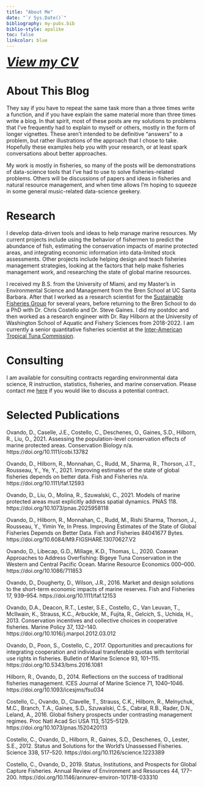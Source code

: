 ```yaml
---
title: "About Me"
date: "`r Sys.Date()`"
bibliography: my-pubs.bib
biblio-style: apalike
toc: false
linkcolor: blue
---
```


 <font size="6"> [***View my CV***](https://raw.githubusercontent.com/DanOvando/weird-fishes/master/static/about/ovando_cv_jan_2022.pdf) </font> 



# About This Blog

They say if you have to repeat the same task more than a three times write a function, and if you have explain the same material more than three times write a blog. In that spirit, most of these posts are my solutions to problems that I've frequently had to explain to myself or others, mostly in the form of longer vignettes. These aren't intended to be definitive "answers" to a problem, but rather illustrations of the approach that I chose to take. Hopefully these examples help you with your research, or at least spark conversations about better approaches. 


My work is mostly in fisheries, so many of the posts will be demonstrations of data-science tools that I've had to use to solve fisheries-related problems. Others will be discussions of papers and ideas in fisheries and natural resource management, and when time allows I'm hoping to squeeze in some general music-related data-science geekery. 


# Research

I develop data-driven tools and ideas to help manage marine resources. My current projects include using the behavior of fishermen to predict the abundance of fish, estimating the conservation impacts of marine protected areas, and integrating economic information into data-limited stock assessments. Other projects include helping design and teach fisheries management strategies, looking at the factors that help make fisheries management work, and researching the state of global marine resources.  

I received my B.S. from the University of Miami, and my Master's in Environmental Science and Management from the Bren School at UC Santa Barbara. After that I worked as a research scientist for the [Sustainable Fisheries Group](http://sfg.msi.ucsb.edu/) for several years, before returning to the Bren School to do a PhD with Dr. Chris Costello and Dr. Steve Gaines. I did my postdoc and then worked as a research engineer with Dr. Ray Hilborn at the University of Washington School of Aquatic and Fishery Sciences from 2018-2022. I am currently a senior quantitative fisheries scientist at the [Inter-American Tropical Tuna Commission](https://iattc.org/).


# Consulting

I am available for consulting contracts regarding environmental data science, R instruction, statistics, fisheries, and marine conservation. Please contact me [here](https://www.weirdfishes.blog/contact/) if you would like to discuss a potential contract. 

# Selected Publications

Ovando, D., Caselle, J.E., Costello, C., Deschenes, O., Gaines, S.D., Hilborn, R., Liu, O., 2021. Assessing the population-level conservation effects of marine protected areas. Conservation Biology n/a. https://doi.org/10.1111/cobi.13782

Ovando, D., Hilborn, R., Monnahan, C., Rudd, M., Sharma, R., Thorson, J.T., Rousseau, Y., Ye, Y., 2021. Improving estimates of the state of global fisheries depends on better data. Fish and Fisheries n/a. https://doi.org/10.1111/faf.12593


Ovando, D., Liu, O., Molina, R., Szuwalski, C., 2021. Models of marine protected areas must explicitly address spatial dynamics. PNAS 118. https://doi.org/10.1073/pnas.2025958118

Ovando, D., Hilborn, R., Monnahan, C., Rudd, M., Rishi Sharma, Thorson, J., Rousseau, Y., Yimin Ye, In Press. Improving Estimates of the State of Global Fisheries Depends on Better Data. Fish and Fisheries 84041677 Bytes. https://doi.org/10.6084/M9.FIGSHARE.13070627.V2

Ovando, D., Libecap, G.D., Millage, K.D., Thomas, L., 2020. Coasean Approaches to Address Overfishing: Bigeye Tuna Conservation in the Western and Central Pacific Ocean. Marine Resource Economics 000–000. https://doi.org/10.1086/711853

Ovando, D., Dougherty, D., Wilson, J.R., 2016. Market and design solutions to the short-term economic impacts of marine reserves. Fish and Fisheries 17, 939–954. https://doi.org/10.1111/faf.12153

Ovando, D.A., Deacon, R.T., Lester, S.E., Costello, C., Van Leuvan, T., McIlwain, K., Strauss, K.C., Arbuckle, M., Fujita, R., Gelcich, S., Uchida, H., 2013. Conservation incentives and collective choices in cooperative fisheries. Marine Policy 37, 132–140. https://doi.org/10.1016/j.marpol.2012.03.012

Ovando, D., Poon, S., Costello, C., 2017. Opportunities and precautions for integrating cooperation and individual transferable quotas with territorial use rights in fisheries. Bulletin of Marine Science 93, 101–115. https://doi.org/10.5343/bms.2016.1081

Hilborn, R., Ovando, D., 2014. Reflections on the success of traditional fisheries management. ICES Journal of Marine Science 71, 1040–1046. https://doi.org/10.1093/icesjms/fsu034

Costello, C., Ovando, D., Clavelle, T., Strauss, C.K., Hilborn, R., Melnychuk, M.C., Branch, T.A., Gaines, S.D., Szuwalski, C.S., Cabral, R.B., Rader, D.N., Leland, A., 2016. Global fishery prospects under contrasting management regimes. Proc Natl Acad Sci USA 113, 5125–5129. https://doi.org/10.1073/pnas.1520420113

Costello, C., Ovando, D., Hilborn, R., Gaines, S.D., Deschenes, O., Lester, S.E., 2012. Status and Solutions for the World’s Unassessed Fisheries. Science 338, 517–520. https://doi.org/10.1126/science.1223389

Costello, C., Ovando, D., 2019. Status, Institutions, and Prospects for Global Capture Fisheries. Annual Review of Environment and Resources 44, 177–200. https://doi.org/10.1146/annurev-environ-101718-033310

